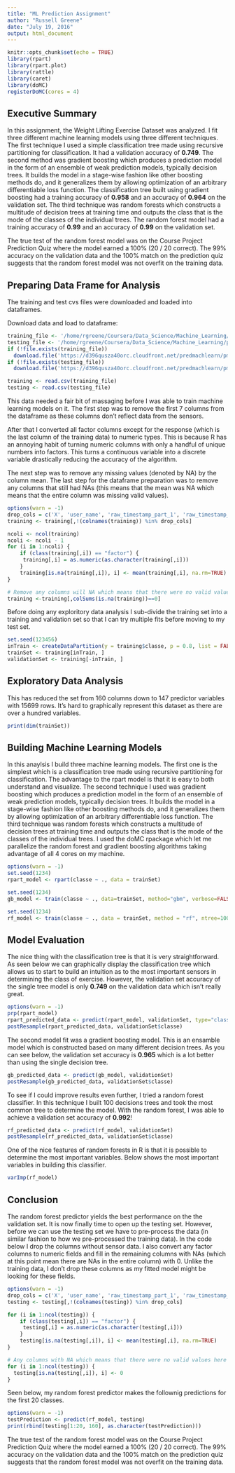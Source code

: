 ```yaml
---
title: "ML Prediction Assignment"
author: "Russell Greene"
date: "July 19, 2016"
output: html_document
---
```


```r
knitr::opts_chunk$set(echo = TRUE)
library(rpart)
library(rpart.plot)
library(rattle)
library(caret)
library(doMC)
registerDoMC(cores = 4)
```

## Executive Summary

In this assignment, the Weight Lifting Exercise Dataset was analyzed.  I fit three different machine learning models using three different techniques.  The first technique I used a simple classification tree made using recursive partitioning for classification.  It had a validation accuracy of **0.749**.  The second method was gradient boosting which produces a prediction model in the form of an ensemble of weak prediction models, typically decision trees. It builds the model in a stage-wise fashion like other boosting methods do, and it generalizes them by allowing optimization of an arbitrary differentiable loss function.  The classification tree built using gradient boosting had a training accuracy of **0.958** and an accuracy of **0.964** on the validation set.  The third technique was random forests which constructs a multitude of decision trees at training time and outputs the class that is the mode of the classes of the individual trees. The random forest model had a training accuracy of **0.99** and an accuracy of **0.99** on the validation set.  

The true test of the random forest model was on the Course Project Prediction Quiz where the model earned a 100% (20 / 20 correct).  The 99% accuracy on the validation data and the 100% match on the prediction quiz suggests that the random forest model was not overfit on the training data.

## Preparing Data Frame for Analysis

The training and test cvs files were downloaded and loaded into dataframes. 

Download data and load to dataframe:
```r
training_file <- '/home/rgreene/Coursera/Data_Science/Machine_Learning/pml-training.csv'
testing_file <- '/home/rgreene/Coursera/Data_Science/Machine_Learning/pml-testing.csv'
if (!file.exists(training_file))
  download.file('https://d396qusza40orc.cloudfront.net/predmachlearn/pml-training.csv', training_file)
if (!file.exists(testing_file))
  download.file('https://d396qusza40orc.cloudfront.net/predmachlearn/pml-testing.csv', testing_file)

training <- read.csv(training_file)
testing <- read.csv(testing_file)
```

This data needed a fair bit of massaging before I was able to train machine learning models on it.  The first step was to remove the first 7 columns from the dataframe as these columns don't reflect data from the sensors.

After that I converted all factor columns except for the response (which is the last column of the training data) to numeric types.  This is because R has an annoying habit of turning numeric columns with only a handful of unique numbers into factors.  This turns a continuous variable into a discrete variable drastically reducing the accuracy of the algorithm.

The next step was to remove any missing values (denoted by NA) by the column mean.  The last step for the dataframe preparation was to remove any columns that still had NAs (this means that the mean was NA which means that the entire column was missing valid values).

``` r
options(warn = -1)
drop_cols = c('X', 'user_name', 'raw_timestamp_part_1', 'raw_timestamp_part_2', 'cvtd_timestamp', 'new_window', 'num_window')
training <- training[,!(colnames(training)) %in% drop_cols]

ncoli <- ncol(training)
ncoli <- ncoli - 1
for (i in 1:ncoli) {
    if (class(training[,i]) == "factor") {
     training[,i] = as.numeric(as.character(training[,i])) 
    }
    training[is.na(training[,i]), i] <- mean(training[,i], na.rm=TRUE)
}

# Remove any columns will NA which means that there were no valid values here since all previous missing values were replaced  by mean (this means any remaining NAs had a mean of NA)
training <-training[,colSums(is.na(training))==0]
```

Before doing any exploritory data analysis I sub-divide the training set into a training and validation set so that I can try multiple fits before moving to my test set.

``` r
set.seed(123456)
inTrain <- createDataPartition(y = training$classe, p = 0.8, list = FALSE)
trainSet <- training[inTrain, ]
validationSet <- training[-inTrain, ]
```

## Exploratory Data Analysis

This has reduced the set from 160 columns down to 147 predictor variables with 15699 rows.  It's hard to graphically represent this dataset as there are over a hundred variables.

``` r
print(dim(trainSet))
```

## Building Machine Learning Models

In this anaylsis I build three machine learning models.  The first one is the simplest which is a classification tree made using recursive partitioning for classification.  The advantage to the rpart model is that it is easy to both understand and visualize.  The second technique I used was gradient boosting which produces a prediction model in the form of an ensemble of weak prediction models, typically decision trees. It builds the model in a stage-wise fashion like other boosting methods do, and it generalizes them by allowing optimization of an arbitrary differentiable loss function.  The third technique was random forests which constructs a multitude of decision trees at training time and outputs the class that is the mode of the classes of the individual trees.  I used the doMC rpackage which let me parallelize the random forest and gradient boosting algorithms taking advantage of all 4 cores on my machine.

``` r
options(warn = -1)
set.seed(1234)
rpart_model <- rpart(classe ~ ., data = trainSet)

set.seed(1234)
gb_model <- train(classe ~ ., data=trainSet, method="gbm", verbose=FALSE)

set.seed(1234)
rf_model <- train(classe ~ ., data = trainSet, method = "rf", ntree=100, importance=TRUE)
```

## Model Evaluation

The nice thing with the classification tree is that it is very straightforward.  As seen below we can graphically display the classification tree which allows us to start to build an intuition as to the most important sensors in determining the class of exercise.  However, the validation set accuracy of the single tree model is only **0.749** on the validation data which isn't really great.

``` r
options(warn = -1)
prp(rpart_model)		
rpart_predicted_data <- predict(rpart_model, validationSet, type="class")
postResample(rpart_predicted_data, validationSet$classe)
```

The second model fit was a gradient boosting model.  This is an ensamble model which is constructed based on many different decision trees.  As you can see below, the validation set accuracy is **0.965** which is a lot better than using the single decision tree.

``` r
gb_predicted_data <- predict(gb_model, validationSet)
postResample(gb_predicted_data, validationSet$classe)
```

To see if I could improve results even further, I tried a random forest classifier.  In this technique I built 100 decisions trees and took the most common tree to determine the model.  With the random forest, I was able to achieve a validation set accuracy of **0.992**!

``` r
rf_predicted_data <- predict(rf_model, validationSet)
postResample(rf_predicted_data, validationSet$classe)
```

One of the nice features of random forests in R is that it is possible to determine the most important variables.  Below shows the most important variables in building this classifier.

``` r
varImp(rf_model)
```

## Conclusion

The random forest predictor yields the best performance on the the validation set.  It is now finally time to open up the testing set.  However, before we can use the testing set we have to pre-process the data (in similar fashion to how we pre-processed the training data).  In the code below I drop the columns without sensor data.  I also convert any factor columns to numeric fields and fill in the remaining columns with NAs (which at this point mean there are NAs in the entire column) with 0.  Unlike the training data, I don't drop these columns as my fitted model might be looking for these fields.   

``` r
options(warn = -1)
drop_cols = c('X', 'user_name', 'raw_timestamp_part_1', 'raw_timestamp_part_2', 'cvtd_timestamp', 'new_window', 'num_window')
testing <- testing[,!(colnames(testing)) %in% drop_cols]

for (i in 1:ncol(testing)) {
    if (class(testing[,i]) == "factor") {
     testing[,i] = as.numeric(as.character(testing[,i])) 
    }
    testing[is.na(testing[,i]), i] <- mean(testing[,i], na.rm=TRUE)
}

# Any columns with NA which means that there were no valid values here since all previous missing values were replaced by mean (this means any remaining NAs had a mean of NA).  Replace with 0 since this is testing set.
for (i in 1:ncol(testing)) {
  testing[is.na(testing[,i]), i] <- 0
}

```

Seen below, my random forest predictor makes the follownig predictions for the first 20 classes.

``` r
options(warn = -1)
testPrediction <- predict(rf_model, testing)
print(rbind(testing[1:20, 160], as.character(testPrediction)))
```

The true test of the random forest model was on the Course Project Prediction Quiz where the model earned a 100% (20 / 20 correct).  The 99% accuracy on the validation data and the 100% match on the prediction quiz suggests that the random forest model was not overfit on the training data.
